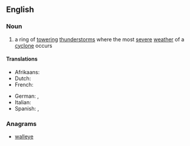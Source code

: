 ==English==
{{wikipedia}}

===Noun===
{{en-noun}}

# a ring of [[towering]] [[thunderstorms]] where the most [[severe]] [[weather]] of a [[cyclone]] occurs
====Translations====
{{trans-top|ring of towering thunderstorms of a cyclone}}
* Afrikaans: {{t|af|oogmuur}}
* Dutch: {{t|nl|oogmuur}}
* French: {{t+|fr|mur de l'œil|m}}
{{trans-mid}}
* German: {{t|de|Eyewall}}, {{t|de|Augenwall}}
* Italian: {{t|it|muro dell'occhio|m}}
* Spanish: {{t|es|pared del ojo|f}}, {{t|es|muro del ojo|m}}
{{trans-bottom}}

===Anagrams===
* [[walleye#English|walleye]]